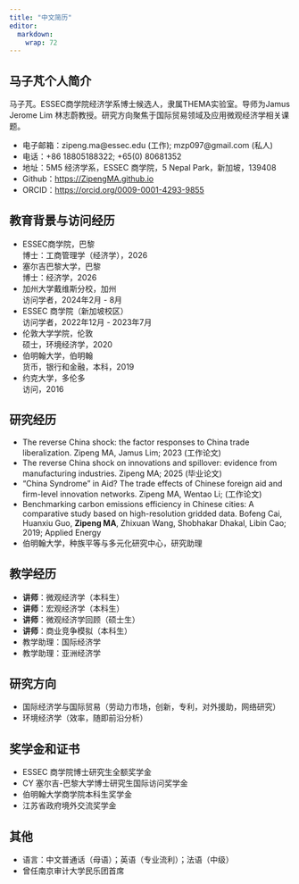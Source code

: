 ```yaml
---
title: "中文简历"
editor: 
  markdown: 
    wrap: 72
---
```


## 马子芃个人简介

马子芃。ESSEC商学院经济学系博士候选人，隶属THEMA实验室。导师为Jamus Jerome Lim 林志蔚教授。研究方向聚焦于国际贸易领域及应用微观经济学相关课题。

- 电子邮箱：zipeng.ma@essec.edu (工作); mzp097@gmail.com (私人) 
- 电话：+86 18805188322; +65(0) 80681352 
- 地址：5M5 经济学系，ESSEC 商学院，5 Nepal Park，新加坡，139408 
- Github：<https://ZipengMA.github.io> 
- ORCID：<https://orcid.org/0009-0001-4293-9855> 


## 教育背景与访问经历 

- ESSEC商学院，巴黎 \
  博士：工商管理学（经济学），2026
- 塞尔吉巴黎大学，巴黎 \
  博士：经济学，2026
- 加州大学戴维斯分校，加州 \                                                    
  访问学者，2024年2月 - 8月  
- ESSEC 商学院（新加坡校区）\                                           
  访问学者，2022年12月 - 2023年7月
- 伦敦大学学院，伦敦 \                                                           
  硕士，环境经济学，2020
- 伯明翰大学，伯明翰 \                                                       
  货币，银行和金融，本科，2019
- 约克大学，多伦多 \                                                                   
  访问，2016


## 研究经历

- The reverse China shock: the factor responses to China trade liberalization. Zipeng MA, Jamus Lim; 2023 (工作论文)
- The reverse China shock on innovations and spillover: evidence from manufacturing industries. Zipeng MA; 2025 (毕业论文)
- "China Syndrome" in Aid? The trade effects of Chinese foreign aid and firm-level innovation networks. Zipeng MA, Wentao Li; (工作论文)
- Benchmarking carbon emissions efficiency in Chinese cities: A comparative study based on high-resolution gridded data. Bofeng Cai, Huanxiu Guo, <strong>Zipeng MA</strong>, Zhixuan Wang, Shobhakar Dhakal, Libin Cao; 2019; Applied Energy
- 伯明翰大学，种族平等与多元化研究中心，研究助理
  

## 教学经历

- <strong>讲师</strong>：微观经济学（本科生）
- <strong>讲师</strong>：宏观经济学（本科生）
- <strong>讲师</strong>：微观经济学回顾（硕士生）
- <strong>讲师</strong>：商业竞争模拟（本科生）
- 教学助理：国际经济学
- 教学助理：亚洲经济学


## 研究方向

- 国际经济学与国际贸易（劳动力市场，创新，专利，对外援助，网络研究）
- 环境经济学（效率，随即前沿分析）


## 奖学金和证书

- ESSEC 商学院博士研究生全额奖学金
- CY 塞尔吉-巴黎大学博士研究生国际访问奖学金
- 伯明翰大学商学院本科生奖学金
- 江苏省政府境外交流奖学金


## 其他
- 语言：中文普通话（母语）；英语（专业流利）；法语（中级）
- 曾任南京审计大学民乐团首席